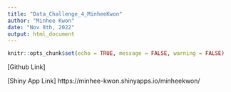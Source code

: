 ```yaml
---
title: "Data_Challenge_4_MinheeKwon"
author: "Minhee Kwon"
date: "Nov 8th, 2022"
output: html_document
---
```


```r
knitr::opts_chunk$set(echo = TRUE, message = FALSE, warning = FALSE)
```

[Github Link]

[Shiny App Link]
https://minhee-kwon.shinyapps.io/minheekwon/